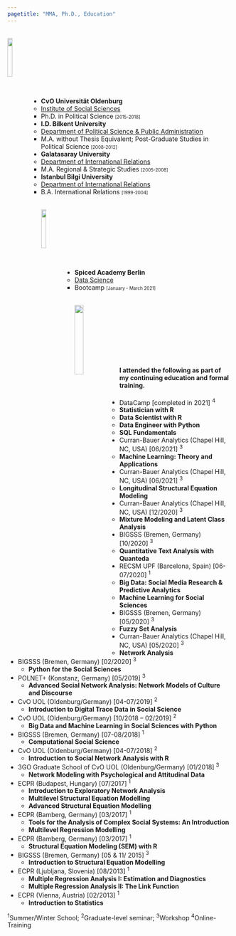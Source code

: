 ```yaml
---
pagetitle: "MMA, Ph.D., Education"
---
```

<br>
<img src="ws_img/diploma.png" style="width:15%; margin-right: 0px" align="left">
<br>
<br>
<br>
<br>
<br>
<br>
<br>

* __CvO Universität Oldenburg__
    * [Institute of Social Sciences](https://uol.de/en/socialsciences){target="_blank"}
      * Ph.D. in Political Science <font size="1">[2015-2018]</font>
* __I.D. Bilkent University__
    * [Department of Political Science & Public Administration](http://pols.bilkent.edu.tr){target="_blank"}
      * M.A. without Thesis Equivalent; Post-Graduate Studies in Political Science <font size="1">[2008-2012]</font>
* __Galatasaray University__
    * [Department of International Relations](http://ui.gsu.edu.tr){target="_blank"}
      * M.A. Regional & Strategic Studies <font size="1">[2005-2008]</font>
* __Istanbul Bilgi University__
    * [Department of International Relations](https://www.bilgi.edu.tr/en/academic/faculty-of-social-sciences-and-humanities/international-relations){target="_blank"}
      * B.A. International Relations <font size="1">[1999-2004]</font>
      

<br>
<img src="ws_img/certificate_color.png" style="width:15%; margin-right: 0px" align="left">
<br>
<br>
<br>
<br>
<br>
<br>
<br>

* __Spiced Academy Berlin__
    * [Data Science](https://www.spiced-academy.com/en/program/data-science){target="_blank"} 
      * Bootcamp <font size="1">[January - March 2021]</font>
      

<br>
<img src="ws_img/ce.png" style="width:20%; margin-right: 0px" align="left">
<br>
<br>
<br>
<br>
<br>
<br>
<br>      
 
#### I attended the following as part of my continuing education and formal training.
 
* DataCamp [completed in 2021] ^4^
  * __Statistician with R__
  * __Data Scientist with R__
  * __Data Engineer with Python__
  * __SQL Fundamentals__
* Curran-Bauer Analytics (Chapel Hill, NC, USA) [06/2021] ^3^
  * __Machine Learning: Theory and Applications__
* Curran-Bauer Analytics (Chapel Hill, NC, USA) [06/2021] ^3^
  * __Longitudinal Structural Equation Modeling__
* Curran-Bauer Analytics (Chapel Hill, NC, USA) [12/2020] ^3^
  * __Mixture Modeling and Latent Class Analysis__
* BIGSSS (Bremen, Germany) [10/2020] ^3^
  * __Quantitative Text Analysis with Quanteda__
* RECSM UPF (Barcelona, Spain) [06-07/2020] ^1^
  * __Big Data: Social Media Research & Predictive Analytics__
  * __Machine Learning for Social Sciences__
* BIGSSS (Bremen, Germany) [05/2020] ^3^
  * __Fuzzy Set Analysis__
* Curran-Bauer Analytics (Chapel Hill, NC, USA) [05/2020] ^3^
  * __Network Analysis__
* BIGSSS (Bremen, Germany) [02/2020] ^3^
  * __Python for the Social Sciences__
* POLNET+ (Konstanz, Germany) [05/2019] ^3^
  * __Advanced Social Network Analysis: Network Models of Culture and Discourse__
* CvO UOL (Oldenburg/Germany) [04-07/2019] ^2^
  * __Introduction to Digital Trace Data in Social Science__
* CvO UOL (Oldenburg/Germany) [10/2018 – 02/2019] ^2^
  * __Big Data and Machine Learning in Social Sciences with Python__ 
* BIGSSS (Bremen, Germany) [07-08/2018] ^1^
  * __Computational Social Science__
* CvO UOL (Oldenburg/Germany) [04-07/2018] ^2^
  * __Introduction to Social Network Analysis with R__
* 3GO Graduate School of CvO UOL (Oldenburg/Germany) [01/2018] ^3^
  * __Network Modeling with Psychological and Attitudinal Data__
* ECPR (Budapest, Hungary) [07/2017] ^1^
  * __Introduction to Exploratory Network Analysis__
  * __Multilevel Structural Equation Modelling__
  * __Advanced Structural Equation Modelling__
* ECPR (Bamberg, Germany) [03/2017] ^1^
  * __Tools for the Analysis of Complex Social Systems: An Introduction__
  * __Multilevel Regression Modelling__
* ECPR (Bamberg, Germany) [03/2017] ^1^
  * __Structural Equation Modeling (SEM) with R__
* BIGSSS (Bremen, Germany) [05 & 11/ 2015] ^3^
  * __Introduction to Structural Equation Modelling__
* ECPR (Ljubljana, Slovenia) [08/2013] ^1^
  * __Multiple Regression Analysis I: Estimation and Diagnostics__
  * __Multiple Regression Analysis II: The Link Function__
* ECPR (Vienna, Austria) [02/2013] ^1^
  * __Introduction to Statistics__

^1^Summer/Winter School; ^2^Graduate-level seminar; ^3^Workshop ^4^Online-Training
